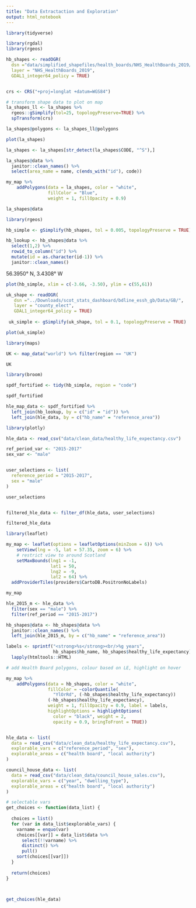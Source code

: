 ```yaml
---
title: "Data Extractaction and Exploration"
output: html_notebook
---
```


```r
library(tidyverse)

library(rgdal)
library(rgeos)
```

```r
hb_shapes <- readOGR(
  dsn ="data/simplified_shapefiles/health_boards/NHS_HealthBoards_2019/",
  layer = "NHS_HealthBoards_2019",
  GDAL1_integer64_policy = TRUE)
```

```r

```

```r
crs <- CRS("+proj=longlat +datum=WGS84")

# transform shape data to plot on map
la_shapes_ll <- la_shapes %>% 
  rgeos::gSimplify(tol=25, topologyPreserve=TRUE) %>% 
  spTransform(crs)

la_shapes@polygons <- la_shapes_ll@polygons
```


```r
plot(la_shapes)
```

```r
la_shapes <- la_shapes[str_detect(la_shapes$CODE, "^S"),]
```



```r
la_shapes@data %>%
  janitor::clean_names() %>% 
  select(area_name = name, c(ends_with("id"), code))
```


```r
my_map %>% 
    addPolygons(data = la_shapes, color = "white",
                fillColor = "Blue",
                weight = 1, fillOpacity = 0.9)
```


```r
la_shapes@data
```



```r
library(rgeos)
```

```r
hb_simple <- gSimplify(hb_shapes, tol = 0.005, topologyPreserve = TRUE)
```


```r
hb_lookup <- hb_shapes@data %>% 
  select(1,2) %>% 
  rowid_to_column("id") %>%
  mutate(id = as.character(id-1)) %>% 
  janitor::clean_names()
```

56.3950° N, 3.4308° W

```r
plot(hb_simple, xlim = c(-3.66, -3.50), ylim = c(55,61))
```

```r
uk_shape <- readOGR(
   dsn ="../Downloads/scot_stats_dashboard/bdline_essh_gb/Data/GB/",
   layer = "county_elect",
   GDAL1_integer64_policy = TRUE)
 
 uk_simple <- gSimplify(uk_shape, tol = 0.1, topologyPreserve = TRUE)
```

```r
plot(uk_simple)
```





```r
library(maps)
```


```r
UK <- map_data("world") %>% filter(region == "UK")
```


```r
UK
```



```r
library(broom)
```


```r
spdf_fortified <- tidy(hb_simple, region = "code")
```



```r
spdf_fortified
```

```r
hle_map_data <- spdf_fortified %>% 
  left_join(hb_lookup, by = c("id" = "id")) %>% 
  left_join(hle_data, by = c("hb_name" = "reference_area"))
```

```r
library(plotly)
```


```r
hle_data <- read_csv("data/clean_data/healthy_life_expectancy.csv")
```

```r
ref_period_var <- "2015-2017"
sex_var <- "male"


user_selections <- list(
  reference_period = "2015-2017",
  sex = "male"
)
```

```r
user_selections
```

```r


```


```r
filtered_hle_data <- filter_df(hle_data, user_selections)
```


```r
filtered_hle_data
```


```r
library(leaflet)
```

```r
my_map <- leaflet(options = leafletOptions(minZoom = 6)) %>%
    setView(lng = -5, lat = 57.35, zoom = 6) %>%
    # restrict view to around Scotland
    setMaxBounds(lng1 = -1,
                 lat1 = 50,
                 lng2 = -9,
                 lat2 = 64) %>% 
  addProviderTiles(providers$CartoDB.PositronNoLabels)
```


```r
my_map
```



```r
hle_2015_m <- hle_data %>% 
  filter(sex == "male") %>% 
  filter(ref_period == "2015-2017")
```




```r
hb_shapes@data <- hb_shapes@data %>% 
  janitor::clean_names() %>% 
  left_join(hle_2015_m, by = c("hb_name" = "reference_area"))
```

```r
labels <- sprintf("<strong>%s</strong><br/>%g years",
                  hb_shapes$hb_name, hb_shapes$healthy_life_expectancy) %>%
  lapply(htmltools::HTML)
```


```r
# add Health Board polygons, colour based on LE, highlight on hover

my_map %>% 
    addPolygons(data = hb_shapes, color = "white",
                fillColor = ~colorQuantile(
                  "YlOrRd", (-hb_shapes$healthy_life_expectancy))
                (-hb_shapes$healthy_life_expectancy),
                weight = 1, fillOpacity = 0.9, label = labels,
                highlightOptions = highlightOptions(
                  color = "black", weight = 2,
                  opacity = 0.9, bringToFront = TRUE))
```

```r
```


```r
hle_data <- list(
  data = read_csv("data/clean_data/healthy_life_expectancy.csv"),
  explorable_vars = c("reference_period", "sex"),
  explorable_areas = c("health board", "local authority")
)

council_house_data <- list(
  data = read_csv("data/clean_data/council_house_sales.csv"),
  explorable_vars = c("year", "dwelling_type"),
  explorable_areas = c("health board", "local authority")
)
```


```r
# selectable vars
get_choices <- function(data_list) {
  
  choices = list()
  for (var in data_list$explorable_vars) {
    varname = enquo(var)
    choices[[var]] = data_list$data %>% 
      select(!!varname) %>% 
      distinct() %>% 
      pull()
    sort(choices[[var]])
  }
  
  return(choices)
}



get_choices(hle_data)
```



